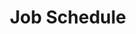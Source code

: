 ---
title: "Job Schedule"
openapi: "PUT /v1/admin/integrations/{integration_id}/job-schedules/{job_schedule_id}"
---
